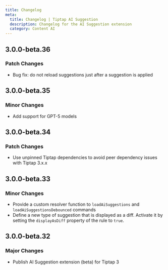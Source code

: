 ```yaml
---
title: Changelog
meta:
  title: Changelog | Tiptap AI Suggestion
  description: Changelog for the AI Suggestion extension
  category: Content AI
---
```


## 3.0.0-beta.36

### Patch Changes

- Bug fix: do not reload suggestions just after a suggestion is applied

## 3.0.0-beta.35

### Minor Changes

- Add support for GPT-5 models

## 3.0.0-beta.34

### Patch Changes

- Use unpinned Tiptap dependencies to avoid peer dependency issues with Tiptap 3.x.x

## 3.0.0-beta.33

### Minor Changes

- Provide a custom resolver function to `loadAiSuggestions` and `loadAiSuggestionsDebounced` commands
- Define a new type of suggestion that is displayed as a diff. Activate it by setting the `displayAsDiff` property of the rule to `true`.

## 3.0.0-beta.32

### Major Changes

- Publish AI Suggestion extension (beta) for Tiptap 3

